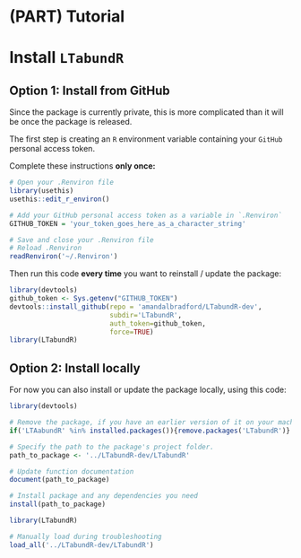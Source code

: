# (PART) Tutorial {-}

# Install `LTabundR`  {#install}


## Option 1: Install from GitHub {-}  

Since the package is currently private, this is more complicated than it will be once the package is released. 

The first step is creating an `R` environment variable containing your `GitHub` personal access token.  

Complete these instructions **only once:**  

```r
# Open your .Renviron file
library(usethis)
usethis::edit_r_environ()

# Add your GitHub personal access token as a variable in `.Renviron`
GITHUB_TOKEN = 'your_token_goes_here_as_a_character_string'

# Save and close your .Renviron file
# Reload .Renviron
readRenviron('~/.Renviron')
```

Then run this code **every time** you want to reinstall / update the package:  

```r
library(devtools)
github_token <- Sys.getenv("GITHUB_TOKEN")
devtools::install_github(repo = 'amandalbradford/LTabundR-dev',
                         subdir='LTabundR',
                         auth_token=github_token,
                         force=TRUE)
library(LTabundR)
```


## Option 2: Install locally {-}  

For now you can also install or update the package locally, using this code:  

```r
library(devtools) 

# Remove the package, if you have an earlier version of it on your machine
if('LTAabundR' %in% installed.packages()){remove.packages('LTabundR')} 

# Specify the path to the package's project folder.
path_to_package <- '../LTabundR-dev/LTabundR'

# Update function documentation
document(path_to_package) 

# Install package and any dependencies you need
install(path_to_package) 

library(LTabundR)
```

```r
# Manually load during troubleshooting
load_all('../LTabundR-dev/LTabundR')
```


